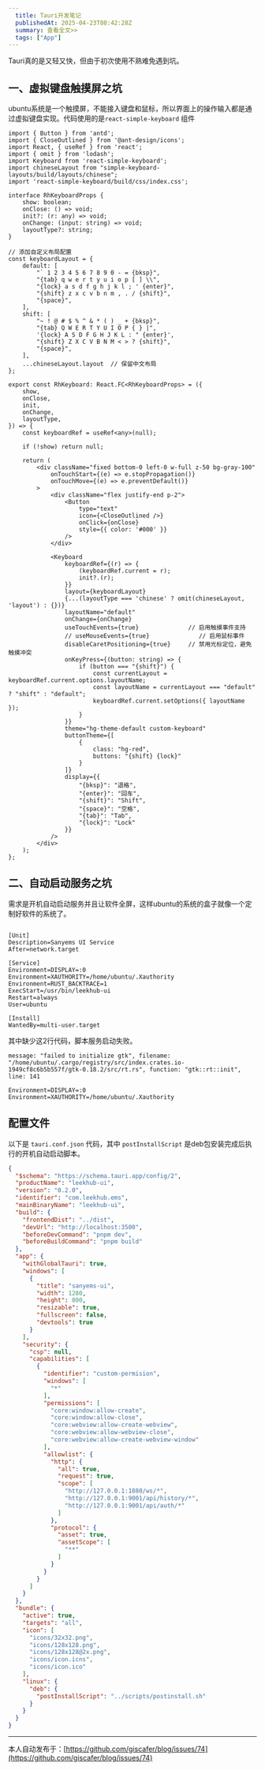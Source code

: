 ```yaml
---
  title: Tauri开发笔记
  publishedAt: 2025-04-23T08:42:28Z
  summary: 查看全文>>
  tags: ["App"]
---
```


Tauri真的是又轻又快，但由于初次使用不熟难免遇到坑。

## 一、虚拟键盘触摸屏之坑

ubuntu系统是一个触摸屏，不能接入键盘和鼠标，所以界面上的操作输入都是通过虚拟键盘实现。代码使用的是`react-simple-keyboard` 组件


```tsx
import { Button } from 'antd';
import { CloseOutlined } from '@ant-design/icons';
import React, { useRef } from 'react';
import { omit } from 'lodash';
import Keyboard from 'react-simple-keyboard';
import chineseLayout from "simple-keyboard-layouts/build/layouts/chinese";
import 'react-simple-keyboard/build/css/index.css';

interface RhKeyboardProps {
    show: boolean;
    onClose: () => void;
    init?: (r: any) => void;
    onChange: (input: string) => void;
    layoutType?: string;
}

// 添加自定义布局配置
const keyboardLayout = {
    default: [
        "` 1 2 3 4 5 6 7 8 9 0 - = {bksp}",
        "{tab} q w e r t y u i o p [ ] \\",
        "{lock} a s d f g h j k l ; ' {enter}",
        "{shift} z x c v b n m , . / {shift}",
        "{space}",
    ],
    shift: [
        "~ ! @ # $ % ^ & * ( ) _ + {bksp}",
        "{tab} Q W E R T Y U I O P { } |",
        '{lock} A S D F G H J K L : " {enter}',
        "{shift} Z X C V B N M < > ? {shift}",
        "{space}",
    ],
    ...chineseLayout.layout  // 保留中文布局
};

export const RhKeyboard: React.FC<RhKeyboardProps> = ({
    show,
    onClose,
    init,
    onChange,
    layoutType,
}) => {
    const keyboardRef = useRef<any>(null);

    if (!show) return null;

    return (
        <div className="fixed bottom-0 left-0 w-full z-50 bg-gray-100"
            onTouchStart={(e) => e.stopPropagation()}
            onTouchMove={(e) => e.preventDefault()}
        >
            <div className="flex justify-end p-2">
                <Button
                    type="text"
                    icon={<CloseOutlined />}
                    onClick={onClose}
                    style={{ color: '#000' }}
                />
            </div>

            <Keyboard
                keyboardRef={(r) => {
                    (keyboardRef.current = r);
                    init?.(r);
                }}
                layout={keyboardLayout}
                {...(layoutType === 'chinese' ? omit(chineseLayout, 'layout') : {})}
                layoutName="default"
                onChange={onChange}
                useTouchEvents={true}              // 启用触摸事件支持
                // useMouseEvents={true}              // 启用鼠标事件
                disableCaretPositioning={true}     // 禁用光标定位，避免触摸冲突
                onKeyPress={(button: string) => {
                    if (button === "{shift}") {
                        const currentLayout = keyboardRef.current.options.layoutName;
                        const layoutName = currentLayout === "default" ? "shift" : "default";
                        keyboardRef.current.setOptions({ layoutName });
                    }
                }}
                theme="hg-theme-default custom-keyboard"
                buttonTheme={[
                    {
                        class: "hg-red",
                        buttons: "{shift} {lock}"
                    }
                ]}
                display={{
                    "{bksp}": "退格",
                    "{enter}": "回车",
                    "{shift}": "Shift",
                    "{space}": "空格",
                    "{tab}": "Tab",
                    "{lock}": "Lock"
                }}
            />
        </div>
    );
};
```

## 二、自动启动服务之坑

需求是开机自动启动服务并且让软件全屏，这样ubuntu的系统的盒子就像一个定制好软件的系统了。

```leekhub-ui.service

[Unit]
Description=Sanyems UI Service
After=network.target

[Service]
Environment=DISPLAY=:0
Environment=XAUTHORITY=/home/ubuntu/.Xauthority
Environment=RUST_BACKTRACE=1
ExecStart=/usr/bin/leekhub-ui
Restart=always
User=ubuntu

[Install]
WantedBy=multi-user.target
```

其中缺少这2行代码，脚本服务启动失败。

```
message: "failed to initialize gtk", filename: "/home/ubuntu/.cargo/registry/src/index.crates.io-1949cf8c6b5b557f/gtk-0.18.2/src/rt.rs", function: "gtk::rt::init", line: 141
```

```
Environment=DISPLAY=:0
Environment=XAUTHORITY=/home/ubuntu/.Xauthority
``` 


## 配置文件 

以下是 `tauri.conf.json` 代码，其中 `postInstallScript` 是deb包安装完成后执行的开机自动启动脚本。

```json
{
  "$schema": "https://schema.tauri.app/config/2",
  "productName": "leekhub-ui",
  "version": "0.2.0",
  "identifier": "com.leekhub.ems",
  "mainBinaryName": "leekhub-ui",
  "build": {
    "frontendDist": "../dist",
    "devUrl": "http://localhost:3500",
    "beforeDevCommand": "pnpm dev",
    "beforeBuildCommand": "pnpm build"
  },
  "app": {
    "withGlobalTauri": true,
    "windows": [
      {
        "title": "sanyems-ui",
        "width": 1280,
        "height": 800,
        "resizable": true,
        "fullscreen": false,
        "devtools": true
      }
    ],
    "security": {
      "csp": null,
      "capabilities": [
        {
          "identifier": "custom-permision",
          "windows": [
            "*"
          ],
          "permissions": [
            "core:window:allow-create",
            "core:window:allow-close",
            "core:webview:allow-create-webview",
            "core:webview:allow-webview-close",
            "core:webview:allow-create-webview-window"
          ],
          "allowlist": {
            "http": {
              "all": true,
              "request": true,
              "scope": [
                "http://127.0.0.1:1880/ws/*",
                "http://127.0.0.1:9001/api/history/*",
                "http://127.0.0.1:9001/api/auth/*"
              ]
            },
            "protocol": {
              "asset": true,
              "assetScope": [
                "**"
              ]
            }
          }
        }
      ]
    }
  },
  "bundle": {
    "active": true,
    "targets": "all",
    "icon": [
      "icons/32x32.png",
      "icons/128x128.png",
      "icons/128x128@2x.png",
      "icons/icon.icns",
      "icons/icon.ico"
    ],
    "linux": {
      "deb": {
        "postInstallScript": "../scripts/postinstall.sh"
      }
    }
  }
}
```




---
本人自动发布于：[https://github.com/giscafer/blog/issues/74](https://github.com/giscafer/blog/issues/74)
